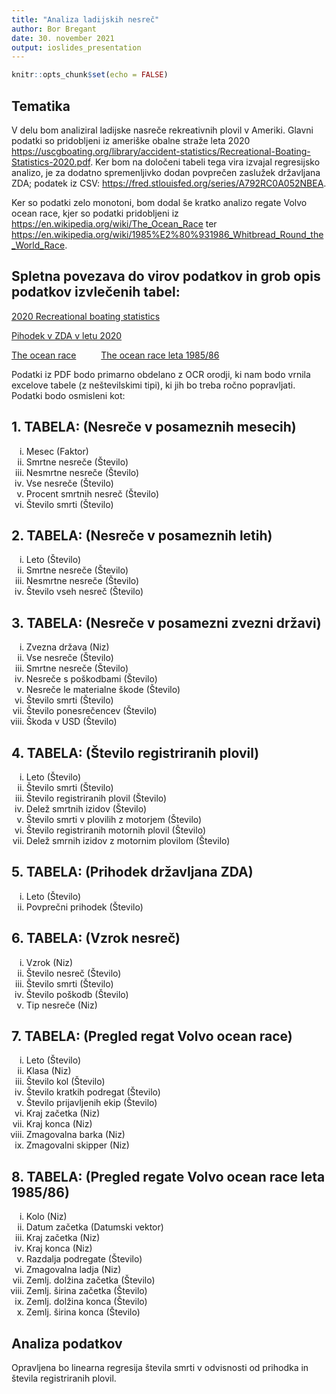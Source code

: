 ```yaml
---
title: "Analiza ladijskih nesreč"
author: Bor Bregant
date: 30. november 2021
output: ioslides_presentation
---
```


```r
knitr::opts_chunk$set(echo = FALSE)
```



## Tematika

V delu bom analiziral ladijske nasreče rekreativnih plovil v Ameriki. Glavni podatki so pridobljeni iz ameriške obalne straže leta 2020 <https://uscgboating.org/library/accident-statistics/Recreational-Boating-Statistics-2020.pdf>. Ker bom na določeni tabeli tega vira izvajal regresijsko analizo, je za dodatno spremenljivko dodan povprečen zaslužek državljana ZDA; podatek iz CSV: <https://fred.stlouisfed.org/series/A792RC0A052NBEA>.

Ker so podatki zelo monotoni, bom dodal še kratko analizo regate Volvo ocean race, kjer so podatki pridobljeni iz <https://en.wikipedia.org/wiki/The_Ocean_Race> ter <https://en.wikipedia.org/wiki/1985%E2%80%931986_Whitbread_Round_the_World_Race>.

## Spletna povezava do virov podatkov in grob opis podatkov izvlečenih tabel:

[2020 Recreational boating statistics](<https://uscgboating.org/library/accident-statistics/Recreational-Boating-Statistics-2020.pdf>)

[Pihodek v ZDA v letu 2020](<https://fred.stlouisfed.org/series/A792RC0A052NBEA>)

[The ocean race](<https://en.wikipedia.org/wiki/The_Ocean_Race>)
&#8195;
&#8195;
[The ocean race leta 1985/86](<https://en.wikipedia.org/wiki/1985%E2%80%931986_Whitbread_Round_the_World_Race>)

Podatki iz PDF bodo primarno obdelano z OCR orodji, ki nam bodo vrnila excelove tabele (z neštevilskimi tipi), ki jih bo treba ročno popravljati. Podatki bodo osmisleni kot:

## 1. TABELA: (Nesreče v posameznih mesecih)
<ol type="i">
  <li>Mesec                           (Faktor)	</li>
  <li>Smrtne nesreče                  (Število)	</li>
  <li>Nesmrtne nesreče                (Število)	</li>
  <li>Vse nesreče                     (Število)	</li>
  <li>Procent smrtnih nesreč          (Število)	</li>
  <li>Število smrti                   (Število)	</li>
</ol>

## 2. TABELA: (Nesreče v posameznih letih)
<ol type="i">
  <li>Leto                            (Število)	</li>
  <li>Smrtne nesreče                  (Število)	</li>
  <li>Nesmrtne nesreče                (Število)	</li>
  <li>Število vseh nesreč	      (Število)	</li>
</ol>

## 3. TABELA: (Nesreče v posamezni zvezni državi)
<ol type="i">
  <li>Zvezna država                   (Niz)	</li>
  <li>Vse nesreče                     (Število)	</li>
  <li>Smrtne nesreče                  (Število)	</li>
  <li>Nesreče s poškodbami	      (Število)	</li>
  <li>Nesreče le materialne škode     (Število)	</li>
  <li>Število smrti                   (Število)	</li>
  <li>Število ponesrečencev           (Število)	</li>
  <li>Škoda v USD                     (Število)	</li>
</ol>

## 4. TABELA: (Število registriranih plovil)
<ol type="i">
  <li>Leto        				(Število)	</li>
  <li>Število smrti   				(Število)	</li>
  <li>Število registriranih plovil    		(Število)	</li>
  <li>Delež smrtnih izidov    			(Število)	</li>
  <li>Število smrti v plovilih z motorjem   	(Število)	</li>
  <li>Število registriranih motornih plovil   	(Število)	</li>
  <li>Delež smrnih izidov z motornim plovilom   (Število)	</li>
</ol>

## 5. TABELA: (Prihodek državljana ZDA)
<ol type="i">
  <li>Leto    			(Število)	</li>
  <li>Povprečni prihodek    	(Število)	</li>
</ol>

## 6. TABELA: (Vzrok nesreč)
<ol type="i">
  <li>Vzrok   		(Niz)		</li>
  <li>Število nesreč    (Število)	</li>
  <li>Število smrti   	(Število)	</li>
  <li>Število poškodb   (Število)	</li>
  <li>Tip nesreče   	(Niz)		</li>
</ol>

## 7. TABELA: (Pregled regat Volvo ocean race)
<ol type="i">
  <li>Leto   			(Število)</li>
  <li>Klasa    			(Niz)</li>
  <li>Število kol   		(Število)</li>
  <li>Število kratkih podregat  (Število)</li>
  <li>Število prijavljenih ekip (Število)</li>
  <li>Kraj začetka   		(Niz)</li>
  <li>Kraj konca   		(Niz)</li>
  <li>Zmagovalna barka   	(Niz)</li>
  <li>Zmagovalni skipper   	(Niz)</li>
</ol>

## 8. TABELA: (Pregled regate Volvo ocean race leta 1985/86)
<ol type="i">
  <li>Kolo			(Niz)</li>
  <li>Datum začetka		(Datumski vektor)</li>
  <li>Kraj začetka   		(Niz)</li>
  <li>Kraj konca   		(Niz)</li>
  <li>Razdalja podregate	(Število)</li>
  <li>Zmagovalna ladja   	(Niz)</li>
  <li>Zemlj. dolžina začetka   	(Število)</li>
  <li>Zemlj. širina začetka   	(Število)</li>
  <li>Zemlj. dolžina konca   	(Število)</li>
  <li>Zemlj. širina konca   	(Število)</li>
</ol>

## Analiza podatkov
Opravljena bo linearna regresija števila smrti v odvisnosti od prihodka in števila registriranih plovil.

